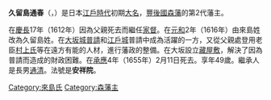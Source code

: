 {{Infobox officeholder
| name               = 久留島通春
| image              = Kurushima Michiharu.jpg
| caption            = 
| office            = [[森藩|森藩]]第2代藩主
| term_start        = 1612年
| term_end          = 1655年
|predecessor        = [[來島長親|來島長親]]
| successor         = {{link-ja|久留島通清|久留島通清}}

| birth_name         = 	
| birth_date         = 1607年<br>（[[慶長|慶長]]12年）
| birth_place        = 
| death_date         = {{death date and age|1655|3|18|1607}}<br>（[[承應|承應]]4年2月11日）
| death_place        = 
| module             = {{日本武士|child=yes
|時代= [[江戶時代|江戶時代]]初期
|幼名= 
|改名= 來島通春→久留島通春
|别名= 
|諡号= 
|神号= 
|戒名= 安祥院
|洗禮名= 
|墓所= 
|朝廷官位= [[從五位下|從五位下]][[越後守|越後守]]、[[丹波守|丹波守]]
|幕府職位= 
|主君= 
|藩= [[豐後|豐後]][[森藩|森藩]]第2代藩主
|氏族= [[來島氏|來島氏]]
|父= [[來島長親|來島長親]]
|母= [[福島高晴|福島高晴]]的女兒玄興院（[[福島正則|福島正則]]的養女）
|養父= 
|養母= 
|兄弟= 
|姐妹= 
|正室= [[佐久間安政|佐久間安政]]的女兒
|側室= 
|子= '''[[久留島通清|通清]]'''、[[久留島通貞|通貞]]、[[久留島通迥|通迥]]、[[久留島通方|通方]]、[[二神種春|二神種春]]、[[玉井通德|玉井通德]]
|女= 
|養子= 
|養女= 
 }}
}}
'''久留島通春'''（{{jpn|j=久留島 通春|kana=くるしま みちはる|rm=Kurushima Michiharu}}，{{bd|1607年||1655年|3月18日|}}）是日本[[江戶時代|江戶時代]]初期[[大名_(稱謂)|大名]]，[[豐後國|豐後國]][[森藩|森藩]]的第2代藩主。

在[[慶長|慶長]]17年（1612年）因為父親死去而繼任[[家督|家督]]。在[[元和_(日本)|元和]]2年（1616年）由來島姓改為久留島姓。在[[大坂城|大坂城]][[普請|普請]]和[[江戶城|江戶城]]普請中成為活躍的一方，又從父親處登用老臣[[村上氏|村上氏]]等在遠方有能的人材，進行藩政的整備。在大坂設立[[藏屋敷|藏屋敷]]，解決了因為普請而造成的財政困難。在[[承應|承應]]4年（1655年）2月11日死去。享年49歲。繼承人是長男[[久留島通清|通清]]。法號是'''安祥院'''。

{{森藩主|第2代|1612年－1655年}}

[[Category:來島氏|Category:來島氏]]
[[Category:森藩主|Category:森藩主]]